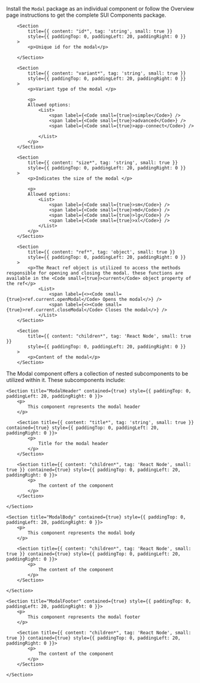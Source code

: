 
<Section
	title="Installation"
	contained={true}
	style={{ paddingTop: 20, paddingBottom: 0 }}
>
	<p>
		Install the <Code small={true}>Modal</Code> package as an individual
		component or follow the Overview page instructions to get the complete SUI
		Components package.
	</p>
</Section>

<Section title="Props" border={true}>

    	<Section
    		title={{ content: "id*", tag: 'string', small: true }}
    		style={{ paddingTop: 0, paddingLeft: 20, paddingRight: 0 }}
    	>
    		<p>Unique id for the modal</p>

    	</Section>

    	<Section
    		title={{ content: "variant*", tag: 'string', small: true }}
    		style={{ paddingTop: 0, paddingLeft: 20, paddingRight: 0 }}
    	>
    		<p>Variant type of the modal </p>

    		<p>
    		Allowed options:
    			<List>
    				<span label={<Code small={true}>simple</Code>} />
    				<span label={<Code small={true}>advanced</Code>} />
    				<span label={<Code small={true}>app-connect</Code>} />

    			</List>
    		</p>
    	</Section>

    	<Section
    		title={{ content: "size*", tag: 'string', small: true }}
    		style={{ paddingTop: 0, paddingLeft: 20, paddingRight: 0 }}
    	>
    		<p>Indicates the size of the modal </p>

    		<p>
    		Allowed options:
    			<List>
    				<span label={<Code small={true}>sm</Code>} />
    				<span label={<Code small={true}>md</Code>} />
    				<span label={<Code small={true}>lg</Code>} />
    				<span label={<Code small={true}>xl</Code>} />
    			</List>
    		</p>
    	</Section>

    	<Section
    		title={{ content: "ref*", tag: 'object', small: true }}
    		style={{ paddingTop: 0, paddingLeft: 20, paddingRight: 0 }}
    	>
    		<p>The React ref object is utilized to access the methods responsible for opening and closing the modal. these functions are available in the <Code small={true}>current</Code> object property of the ref</p>
    			<List>
    				<span label={<><Code small={true}>ref.current.openModal</Code> Opens the modal</>} />
    				<span label={<><Code small={true}>ref.current.closeModal</Code> Closes the modal</>} />
    			</List>
    	</Section>

    	<Section
    		title={{ content: "children*", tag: 'React Node', small: true }}
    		style={{ paddingTop: 0, paddingLeft: 20, paddingRight: 0 }}
    	>
    		<p>Content of the modal</p>
    	</Section>

</Section>

<Section
	title="Sub Components"
	contained={true}
	style={{ paddingTop: 30, paddingBottom: 0 }}
>
		<p>The Modal component offers a collection of nested subcomponents to be utilized within it. These subcomponents include:</p>

    <Section title="ModalHeader" contained={true} style={{ paddingTop: 0, paddingLeft: 20, paddingRight: 0 }}>
    	<p>
    		This component represents the modal header
    	</p>

    	<Section title={{ content: "title*", tag: 'string', small: true }} contained={true} style={{ paddingTop: 0, paddingLeft: 20, paddingRight: 0 }}>
    		<p>
    			Title for the modal header
    		</p>
    	</Section>

    	<Section title={{ content: "children*", tag: 'React Node', small: true }} contained={true} style={{ paddingTop: 0, paddingLeft: 20, paddingRight: 0 }}>
    		<p>
    			The content of the component
    		</p>
    	</Section>

    </Section>

    <Section title="ModalBody" contained={true} style={{ paddingTop: 0, paddingLeft: 20, paddingRight: 0 }}>
    	<p>
    		This component represents the modal body
    	</p>

    	<Section title={{ content: "children*", tag: 'React Node', small: true }} contained={true} style={{ paddingTop: 0, paddingLeft: 20, paddingRight: 0 }}>
    		<p>
    			The content of the component
    		</p>
    	</Section>

    </Section>

    <Section title="ModalFooter" contained={true} style={{ paddingTop: 0, paddingLeft: 20, paddingRight: 0 }}>
    	<p>
    		This component represents the modal footer
    	</p>

    	<Section title={{ content: "children*", tag: 'React Node', small: true }} contained={true} style={{ paddingTop: 0, paddingLeft: 20, paddingRight: 0 }}>
    		<p>
    			The content of the component
    		</p>
    	</Section>

    </Section>

</Section>
